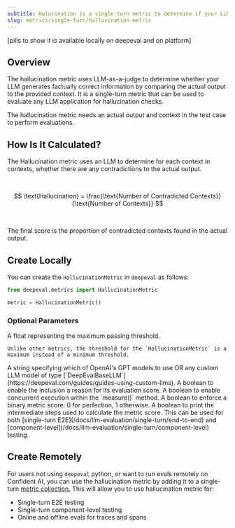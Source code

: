 ```yaml
---
subtitle: Halucination is a single-turn metric to determine if your LLM is hallucinating false information.
slug: metrics/single-turn/hallucination-metric
---
```


[pills to show it is available locally on deepeval and on platform]

## Overview

The hallucination metric uses LLM-as-a-judge to determine whether your LLM generates factually correct information by comparing the actual output to the provided context. It is a single-turn metric that can be used to evaluate any LLM application for hallucination checks.

<Warning>

The hallucination metric needs an actual output and context in the test case to perform evaluations.

</Warning>

## How Is It Calculated?

The Hallucination metric uses an LLM to determine for each context in contexts, whether there are any contradictions to the actual output.

<br />

$$
\text{Hallucination} = \frac{\text{Number of Contradicted Contexts}}{\text{Number of Contexts}}
$$

<br />

The final score is the proportion of contradicted contexts found in the actual output.

## Create Locally

You can create the `HallucinationMetric` in `deepeval` as follows:

```python
from deepeval.metrics import HallucinationMetric

metric = HallucinationMetric()
```

### Optional Parameters

<ParamField path="threshold" type="number" default={0.5}>
    A float representing the maximum passing threshold.
    
    Unlike other metrics, the threshold for the `HallucinationMetric` is a maximum instead of a minimum threshold.

</ParamField>
<ParamField path="model" type="string | Object" default="gpt-4.1">
    A string specifying which of OpenAI's GPT models to use OR any custom LLM model of type [`DeepEvalBaseLLM`](https://deepeval.com/guides/guides-using-custom-llms). 
</ParamField>
<ParamField path="include_reason" type="boolean" default={"true"}>
    A boolean to enable the inclusion a reason for its evaluation score.
</ParamField>
<ParamField path="async_mode" type="boolean" default={"true"}>
    A boolean to enable concurrent execution within the `measure()` method.
</ParamField>
<ParamField path="strict_mode" type="boolean" default={"false"}>
    A boolean to enforce a binary metric score: 0 for perfection, 1 otherwise.
</ParamField>
<ParamField path="verbose_mode" type="boolean" default={"false"}>
    A boolean to print the intermediate steps used to calculate the metric score.
</ParamField>

<Success>
  This can be used for both [single-turn
  E2E](/docs/llm-evaluation/single-turn/end-to-end) and
  [component-level](/docs/llm-evaluation/single-turn/component-level) testing.
</Success>

## Create Remotely

For users not using `deepeval` python, or want to run evals remotely on Confident AI, you can use the hallucination metric by adding it to a single-turn [metric collection.](/metrics/metric-collections) This will allow you to use hallucination metric for:

- Single-turn E2E testing
- Single-turn component-level testing
- Online and offline evals for traces and spans
